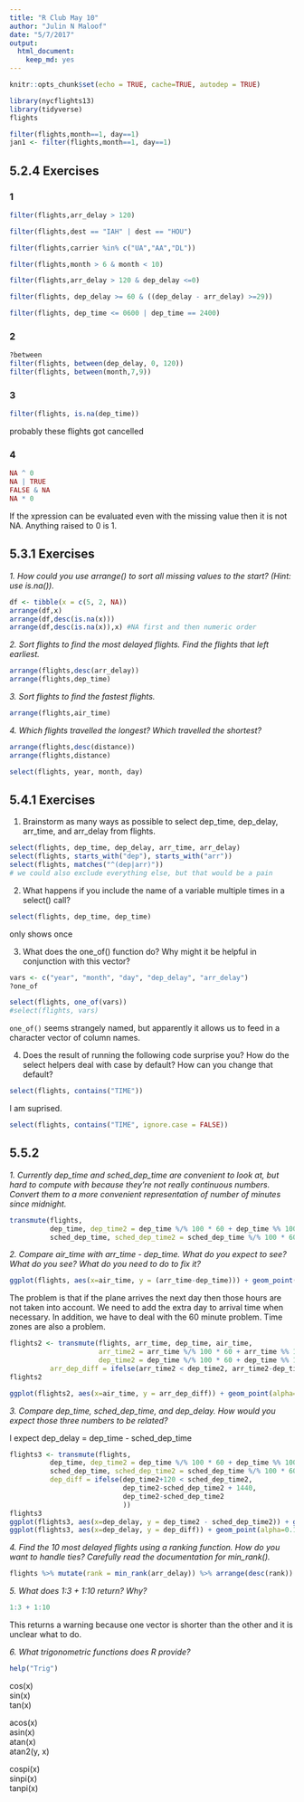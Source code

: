 ```yaml
---
title: "R Club May 10"
author: "Julin N Maloof"
date: "5/7/2017"
output: 
  html_document: 
    keep_md: yes
---
```


```r
knitr::opts_chunk$set(echo = TRUE, cache=TRUE, autodep = TRUE)
```

```r
library(nycflights13)
library(tidyverse)
flights
```

```r
filter(flights,month==1, day==1)
jan1 <- filter(flights,month==1, day==1)
```

## 5.2.4 Exercises

### 1

```r
filter(flights,arr_delay > 120)
```

```r
filter(flights,dest == "IAH" | dest == "HOU")
```

```r
filter(flights,carrier %in% c("UA","AA","DL"))
```

```r
filter(flights,month > 6 & month < 10)
```

```r
filter(flights,arr_delay > 120 & dep_delay <=0)
```

```r
filter(flights, dep_delay >= 60 & ((dep_delay - arr_delay) >=29))
```

```r
filter(flights, dep_time <= 0600 | dep_time == 2400)
```

### 2 

```r
?between
filter(flights, between(dep_delay, 0, 120))
filter(flights, between(month,7,9))
```

### 3
```r
filter(flights, is.na(dep_time))
```
probably these flights got cancelled

### 4

```r
NA ^ 0
NA | TRUE
FALSE & NA
NA * 0
```

If the xpression can be evaluated even with the missing value then it is not NA.  Anything raised to 0 is 1.

## 5.3.1 Exercises

_1. How could you use arrange() to sort all missing values to the start? (Hint: use is.na())._

```r
df <- tibble(x = c(5, 2, NA))
arrange(df,x)
arrange(df,desc(is.na(x)))
arrange(df,desc(is.na(x)),x) #NA first and then numeric order
```


_2. Sort flights to find the most delayed flights. Find the flights that left earliest._

```r
arrange(flights,desc(arr_delay))
arrange(flights,dep_time)
```


_3. Sort flights to find the fastest flights._

```r
arrange(flights,air_time)
```


_4. Which flights travelled the longest? Which travelled the shortest?_

```r
arrange(flights,desc(distance))
arrange(flights,distance)
```

```r
select(flights, year, month, day)
```

## 5.4.1 Exercises

1. Brainstorm as many ways as possible to select dep_time, dep_delay, arr_time, and arr_delay from flights.

```r
select(flights, dep_time, dep_delay, arr_time, arr_delay)
select(flights, starts_with("dep"), starts_with("arr"))
select(flights, matches("^(dep|arr)"))
# we could also exclude everything else, but that would be a pain
```


2. What happens if you include the name of a variable multiple times in a select() call?

```r
select(flights, dep_time, dep_time)
```
only shows once

3. What does the one_of() function do? Why might it be helpful in conjunction with this vector?

```r
vars <- c("year", "month", "day", "dep_delay", "arr_delay")
?one_of
```

```r
select(flights, one_of(vars))
#select(flights, vars)
```

`one_of()` seems strangely named, but apparently it allows us to feed in a character vector of column names.


4. Does the result of running the following code surprise you? How do the select helpers deal with case by default? How can you change that default?

```r
select(flights, contains("TIME"))
```
I am suprised.  

```r
select(flights, contains("TIME", ignore.case = FALSE))
```

## 5.5.2

*1. Currently dep_time and sched_dep_time are convenient to look at, but hard to compute with because they’re not really continuous numbers. Convert them to a more convenient representation of number of minutes since midnight.*

```r
transmute(flights,
          dep_time, dep_time2 = dep_time %/% 100 * 60 + dep_time %% 100, 
          sched_dep_time, sched_dep_time2 = sched_dep_time %/% 100 * 60 + sched_dep_time %% 100)
```


*2. Compare air_time with arr_time - dep_time. What do you expect to see? What do you see? What do you need to do to fix it?*

```r
ggplot(flights, aes(x=air_time, y = (arr_time-dep_time))) + geom_point(alpha=.1)
```

The problem is that if the plane arrives the next day then those hours are not taken into account.  We need to add the extra day to arrival time when necessary.  In addition, we have to deal with the 60 minute problem.  Time zones are also a problem.

```r
flights2 <- transmute(flights, arr_time, dep_time, air_time, 
                      arr_time2 = arr_time %/% 100 * 60 + arr_time %% 100,
                      dep_time2 = dep_time %/% 100 * 60 + dep_time %% 100,
          arr_dep_diff = ifelse(arr_time2 < dep_time2, arr_time2-dep_time2 + 1440, arr_time2-dep_time2))
flights2
```

```r
ggplot(flights2, aes(x=air_time, y = arr_dep_diff)) + geom_point(alpha=0.1)
```

*3. Compare dep_time, sched_dep_time, and dep_delay. How would you expect those three numbers to be related?*

I expect dep_delay = dep_time - sched_dep_time
```r
flights3 <- transmute(flights,
          dep_time, dep_time2 = dep_time %/% 100 * 60 + dep_time %% 100, 
          sched_dep_time, sched_dep_time2 = sched_dep_time %/% 100 * 60 + sched_dep_time %% 100, dep_delay, 
          dep_diff = ifelse(dep_time2+120 < sched_dep_time2, 
                            dep_time2-sched_dep_time2 + 1440,
                            dep_time2-sched_dep_time2
                            ))
flights3
ggplot(flights3, aes(x=dep_delay, y = dep_time2 - sched_dep_time2)) + geom_point(alpha=0.1)
ggplot(flights3, aes(x=dep_delay, y = dep_diff)) + geom_point(alpha=0.1)
```


*4. Find the 10 most delayed flights using a ranking function. How do you want to handle ties? Carefully read the documentation for min_rank().*

```r
flights %>% mutate(rank = min_rank(arr_delay)) %>% arrange(desc(rank)) %>% head(10)
```


_5. What does 1:3 + 1:10 return? Why?_

```r
1:3 + 1:10
```
This returns a warning because one vector is shorter than the other and it is unclear what to do.

_6. What trigonometric functions does R provide?_

```r
help("Trig")
```

cos(x)  
sin(x)  
tan(x)  

acos(x)  
asin(x)  
atan(x)  
atan2(y, x)

cospi(x)  
sinpi(x)  
tanpi(x)

